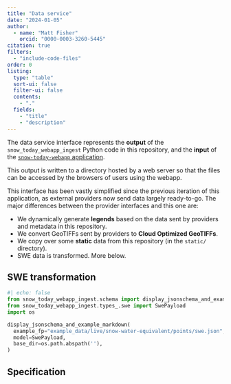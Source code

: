 ```yaml
---
title: "Data service"
date: "2024-01-05"
author:
  - name: "Matt Fisher"
    orcid: "0000-0003-3260-5445"
citation: true
filters:
  - "include-code-files"
order: 0
listing:
  type: "table"
  sort-ui: false
  filter-ui: false
  contents:
    - "."
  fields:
    - "title"
    - "description"
---
```


The data service interface represents the **output** of the `snow_today_webapp_ingest`
Python code in this repository, and the **input** of the
[`snow-today-webapp` application](https://github.com/nsidc/snow-today-webapp).

This output is written to a directory hosted by a web server so that the files can be
accessed by the browsers of users using the webapp.

This interface has been vastly simplified since the previous iteration of this
application, as external providers now send data largely ready-to-go. The major
differences between the provider interfaces and this one are:

* We dynamically generate **legends** based on the data sent by providers and
  metadata in this repository.
* We convert GeoTIFFs sent by providers to **Cloud Optimized GeoTIFFs**.
* We copy over some **static** data from this repository (in the `static/` directory).
* SWE data is transformed. More below.


## SWE transformation

```python
#| echo: false
from snow_today_webapp_ingest.schema import display_jsonschema_and_example_markdown
from snow_today_webapp_ingest.types_.swe import SwePayload
import os

display_jsonschema_and_example_markdown(
  example_fp="example_data/live/snow-water-equivalent/points/swe.json",
  model=SwePayload,
  base_dir=os.path.abspath(''),
)
```


## Specification

